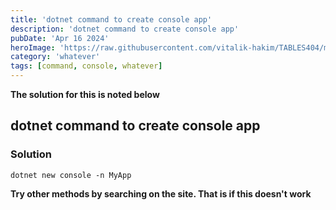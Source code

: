 ```yaml
---
title: 'dotnet command to create console app'
description: 'dotnet command to create console app'
pubDate: 'Apr 16 2024'
heroImage: 'https://raw.githubusercontent.com/vitalik-hakim/TABLES404/main/error_b/misc.png'
category: 'whatever'
tags: [command, console, whatever]
---
```


**The solution for this is noted below**

## dotnet command to create console app

### Solution

```whatever
dotnet new console -n MyApp
```

**Try other methods by searching on the site. That is if this doesn't work**
